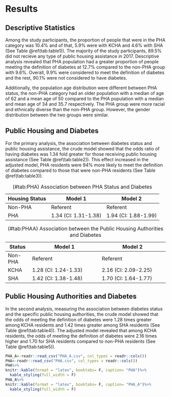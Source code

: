 
# Results {#ref-labels}
## Descriptive Statistics
Among the study participants, the proportion of people that were in the PHA category was 10.4% and of that, 5.9% were with KCHA and 4.6% with SHA (See Table \@ref(tab:table1)). The majority of the study participants, 89.5% did not recieve any type of public housing assistance in 2017. Descriptive analysis revealed that PHA population had a greater proportion of people meeting the definition of diabetes at 12.7% compared to the non-PHA group with 9.6%. Overall, 9.9% were considered to meet the definition of diabetes and the rest, 90.1% were not considered to have diabetes.


Additionally, the population age distribution were different between PHA status, the non-PHA category had an older population with a median  of age of 62 and a mean age of 50 compared to the PHA population with a median and mean age of 34 and 35.7 respectively. The PHA group were more racial and ethnically diverse than the non-PHA group. However, the gender distribution between the two groups were similar.

## Public Housing and Diabetes
For the primary analysis, the association between diabetes status and public housing assistance, the crude model showed that the odds ratio of having diabetes was 1.34 fold greater for those receiving public housing assistance (See Table \@ref(tab:table2)). This effect increased in the adjusted model, PHA residents were 94% more likely to meet the definition of diabetes compared to those that were non-PHA residents (See Table \@ref(tab:table3)).

Housing Status | Model 1          | Model 2                    
---------------|------------------|-----------------               
Non-PHA        | Referent         | Referent                    
PHA            | 1.34 (CI: 1.31-1.38) | 1.94 (CI: 1.88-1.99)    
Table: (\#tab:PHA) Association between PHA Status and Diabetes

Status  | Model 1              | Model 2
--------|----------------------|---------------------
Non-PHA | Referent             | Referent                                                            
KCHA    | 1.28 (CI: 1.24-1.33) | 2.16 (CI: 2.09-2.25)
SHA     | 1.42 (CI: 1.38-1.48) | 1.70 (CI: 1.64-1.77)
Table: (\#tab:PHAA) Association between the Public Housing Authorities and Diabetes  

## Public Housing Authorities and Diabetes
In the second analysis, measuring the association between diabetes status and the specific public housing authorities, the crude model showed that the odds of meeting the definition of diabetes were 1.28 times greater among KCHA residents and 1.42 times greater among SHA residents (See Table \@ref(tab:table4)). The adjusted model revealed that among KCHA residents, the odds of meeting the definition of diabetes were 2.16 times higher and 1.70 for SHA residents compared to non-PHA residents (See Table \@ref(tab:table5)).

```r
PHA_A<-readr::read_csv("PHA_A.csv", col_types = readr::cols())
PHA<-readr::read_csv("PHA.csv", col_types = readr::cols())
PHA%>%
knitr::kable(format = "latex", booktabs= F, caption= "PHA")%>%
  kable_styling(full_width = F)
PHA_A%>%
knitr::kable(format = "latex", booktabs= F, caption= "PHA_A")%>%
  kable_styling(full_width = F)
```


